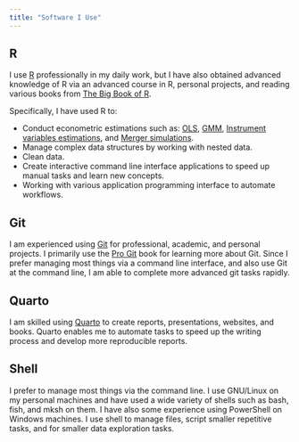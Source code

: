 ```yaml
---
title: "Software I Use"
---
```


## R
I use [R](https://www.r-project.org/) professionally in my daily work, but I
have also obtained advanced knowledge of R via an advanced course in R,
personal projects, and reading various books from [The Big Book of
R](https://www.bigbookofr.com/).

Specifically, I have used R to:

- Conduct econometric estimations such as:
  [OLS](https://en.wikipedia.org/wiki/Ordinary_least_squares),
  [GMM](https://en.wikipedia.org/wiki/Generalized_method_of_moments), 
  [Instrument variables estimations](https://en.wikipedia.org/wiki/Instrumental_variables_estimation),
  and [Merger simulations](https://en.wikipedia.org/wiki/Merger_simulation).
- Manage complex data structures by working with nested data.
- Clean data.
- Create interactive command line interface applications to speed up manual
  tasks and learn new concepts.
- Working with various application programming interface to automate workflows.


## Git
I am experienced using [Git](https://git-scm.com) for professional, academic,
and personal projects. I primarily use the [Pro
Git](https://git-scm.com/book/en/v2) book for learning more about Git. Since I
prefer managing most things via a command line interface, and also use Git at
the command line, I am able to complete more advanced git tasks rapidly.

## Quarto
I am skilled using [Quarto](https://quarto.org/) to create reports,
presentations, websites, and books. Quarto enables me to automate tasks to
speed up the writing process and develop more reproducible reports.

## Shell
I prefer to manage most things via the command line. I use GNU/Linux on my
personal machines and have used a wide variety of shells such as bash, fish,
and mksh on them. I have also some experience using PowerShell on Windows
machines. I use shell to manage files, script smaller repetitive tasks, and
for smaller data exploration tasks.
